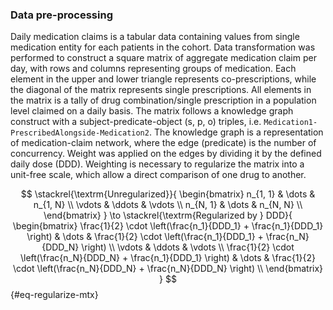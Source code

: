 ### Data pre-processing

Daily medication claims is a tabular data containing values from single medication entity for each patients in the cohort. Data transformation was performed to construct a square matrix of aggregate medication claim per day, with rows and columns representing groups of medication. Each element in the upper and lower triangle represents co-prescriptions, while the diagonal of the matrix represents single prescriptions. All elements in the matrix is a tally of drug combination/single prescription in a population level claimed on a daily basis. The matrix follows a knowledge graph construct with a subject-predicate-object (s, p, o) triples, i.e. `Medication1-PrescribedAlongside-Medication2`. The knowledge graph is a representation of medication-claim network, where the edge (predicate) is the number of concurrency. Weight was applied on the edges by dividing it by the defined daily dose (DDD). Weighting is necessary to regularize the matrix into a unit-free scale, which allow a direct comparison of one drug to another.

$$
\stackrel{\textrm{Unregularized}}{
  \begin{bmatrix}
  n_{1, 1} & \dots & n_{1, N} \\
  \vdots & \ddots & \vdots \\
  n_{N, 1} & \dots & n_{N, N} \\
  \end{bmatrix}
}
\to
\stackrel{\textrm{Regularized by } DDD}{
  \begin{bmatrix}
  \frac{1}{2} \cdot \left(\frac{n_1}{DDD_1} + \frac{n_1}{DDD_1} \right) & \dots & \frac{1}{2} \cdot \left(\frac{n_1}{DDD_1} + \frac{n_N}{DDD_N} \right) \\
  \vdots & \ddots & \vdots \\
  \frac{1}{2} \cdot \left(\frac{n_N}{DDD_N} + \frac{n_1}{DDD_1} \right) & \dots & \frac{1}{2} \cdot \left(\frac{n_N}{DDD_N} + \frac{n_N}{DDD_N} \right) \\
  \end{bmatrix}
}
$$ {#eq-regularize-mtx}

